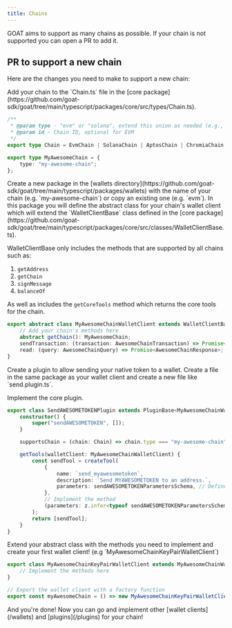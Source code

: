 ```yaml
---
title: Chains
---
```


GOAT aims to support as many chains as possible. If your chain is not supported you can open a PR to add it.

## PR to support a new chain
Here are the changes you need to make to support a new chain:

<Steps>
<Step>
Add your chain to the `Chain.ts` file in the [core package](https://github.com/goat-sdk/goat/tree/main/typescript/packages/core/src/types/Chain.ts).

```typescript
/**
 * @param type - "evm" or "solana", extend this union as needed (e.g., "sui")
 * @param id - Chain ID, optional for EVM
 */
export type Chain = EvmChain | SolanaChain | AptosChain | ChromiaChain | FuelChain | MyAwesomeChain;

export type MyAwesomeChain = {
    type: "my-awesome-chain";
};
```
</Step>

<Step>
Create a new package in the [wallets directory](https://github.com/goat-sdk/goat/tree/main/typescript/packages/wallets) with the name of your chain (e.g. `my-awesome-chain`) or copy an existing one (e.g. `evm`).
In this package you will define the abstract class for your chain's wallet client which will extend the `WalletClientBase` class defined in the [core package](https://github.com/goat-sdk/goat/tree/main/typescript/packages/core/src/classes/WalletClientBase.ts).

WalletClientBase only includes the methods that are supported by all chains such as:
1. `getAddress`
2. `getChain`
3. `signMessage`
4. `balanceOf`

As well as includes the `getCoreTools` method which returns the core tools for the chain.

```typescript
export abstract class MyAwesomeChainWalletClient extends WalletClientBase {
    // Add your chain's methods here
    abstract getChain(): MyAwesomeChain;
    sendTransaction: (transaction: AwesomeChainTransaction) => Promise<Transaction>;
    read: (query: AwesomeChainQuery) => Promise<AwesomeChainResponse>;
}
```
</Step>

<Step>
Create a plugin to allow sending your native token to a wallet. Create a file in the same package as your wallet client and create a new file like `send<native-token>.plugin.ts`.

Implement the core plugin.


```typescript
export class SendAWESOMETOKENPlugin extends PluginBase<MyAwesomeChainWalletClient> {
    constructor() {
        super("sendAWESOMETOKEN", []);
    }

    supportsChain = (chain: Chain) => chain.type === "my-awesome-chain";

    getTools(walletClient: MyAwesomeChainWalletClient) {
        const sendTool = createTool(
            {
                name: `send_myawesometoken`,
                description: `Send MYAWESOMETOKEN to an address.`,
                parameters: sendAWESOMETOKENParametersSchema, // Define the parameters schema
            },
            // Implement the method
            (parameters: z.infer<typeof sendAWESOMETOKENParametersSchema>) => sendAWESOMETOKENMethod(walletClient, parameters),
        );
        return [sendTool];
    }
}
```
</Step>
<Step>
Extend your abstract class with the methods you need to implement and create your first wallet client! (e.g `MyAwesomeChainKeyPairWalletClient`)

```typescript
export class MyAwesomeChainKeyPairWalletClient extends MyAwesomeChainWalletClient {
    // Implement the methods here
}

// Export the wallet client with a factory function
export const myAwesomeChain = () => new MyAwesomeChainKeyPairWalletClient();
```
</Step>
<Step>
And you're done! Now you can go and implement other [wallet clients](/wallets) and [plugins](/plugins) for your chain!
</Step>
</Steps>
